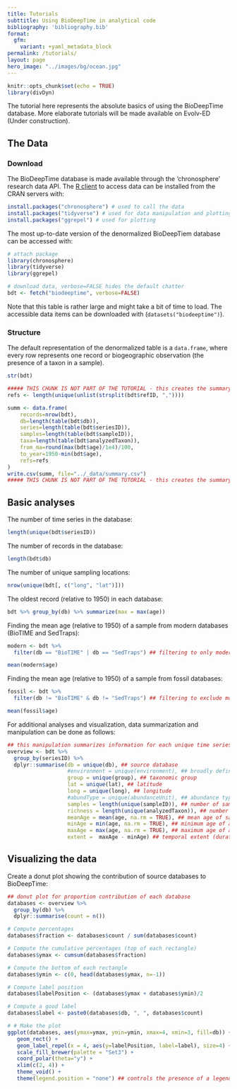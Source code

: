 ```yaml
---
title: Tutorials
subttitle: Using BioDeepTime in analytical code
bibliography: 'bibliography.bib'
format:
  gfm: 
    variant: +yaml_metadata_block
permalink: /tutorials/
layout: page
hero_image: "../images/bg/ocean.jpg"
---
```



```r
knitr::opts_chunk$set(echo = TRUE)
library(divDyn)
```

The tutorial here represents the absolute basics of using the BioDeepTime database. More elaborate tutorials will be made available on Evolv-ED (Under construction).


## The Data

### Download

The BioDeepTime database is made available through the 'chronosphere' research data API. The [R client](https://cran.r-project.org/package=chronosphere) to access data can be installed from the CRAN servers with:


```r
install.packages("chronosphere") # used to call the data
install.packages("tidyverse") # used for data manipulation and plotting
install.packages("ggrepel") # used for plotting
```

The most up-to-date version of the denormalized BioDeepTiem database can be accessed with: 

```r
# attach package
library(chronosphere)
library(tidyverse)
library(ggrepel)

# download data, verbose=FALSE hides the default chatter 
bdt <- fetch("biodeeptime", verbose=FALSE)
```

Note that this table is rather large and might take a bit of time to load. The accessible data items can be downloaded with (`datasets("biodeeptime")`).

### Structure

The default representation of the denormalized table is a `data.frame`, where every row represents one record or biogeographic observation (the presence of a taxon in a sample).

```r
str(bdt)
```

```r
##### THIS CHUNK IS NOT PART OF THE TUTORIAL - this creates the summary statistics on the webpage!!!!
refs <- length(unique(unlist(strsplit(bdt$refID, ","))))

summ <- data.frame(
	records=nrow(bdt),
	db=length(table(bdt$db)),
	series=length(table(bdt$seriesID)), 
	samples=length(table(bdt$sampleID)), 
	taxa=length(table(bdt$analyzedTaxon)), 
	from_ma=round(max(bdt$age)/1e4)/100, 
	to_year=1950-min(bdt$age),
	refs=refs
)
write.csv(summ, file="../_data/summary.csv")
##### THIS CHUNK IS NOT PART OF THE TUTORIAL - this creates the summary statistics on the webpage!!!!
```

## Basic analyses

The number of time series in the database:

```r
length(unique(bdt$seriesID))
```

The number of records in the database: 

```r
length(bdt$db)
```

The number of unique sampling locations:

```r
nrow(unique(bdt[, c("long", "lat")]))
```

The oldest record (relative to 1950) in each database:
```r
bdt %>% group_by(db) %>% summarize(max = max(age))
```

Finding the mean age (relative to 1950) of a sample from modern databases (BioTIME and SedTraps):
```r
modern <- bdt %>%
  filter(db == "BioTIME" | db == "SedTraps") ## filtering to only modern data

mean(modern$age) 

```

Finding the mean age (relative to 1950) of a sample from fossil databases:
```r
fossil <- bdt %>%
  filter(db != "BioTIME" & db != "SedTraps") ## filtering to exclude modern data

mean(fossil$age) 

```

For additional analyses and visualization, data summarization and manipulation can be done as follows:
```r
## this manipulation summarizes information for each unique time series
overview <- bdt %>% 
  group_by(seriesID) %>%
  dplyr::summarise(db = unique(db), ## source database
                   #environment = unique(environment), ## broadly defined environment
                   group = unique(group), ## taxonomic group
                   lat = unique(lat), ## latitude
                   long = unique(long), ## longitude
                   #abundType = unique(abundanceUnit), ## abundance type of records
                   samples = length(unique(sampleID)), ## number of samples
                   richness = length(unique(analyzedTaxon)), ## number of unique species
                   meanAge = mean(age, na.rm = TRUE), ## mean age of samples 
                   minAge = min(age, na.rm = TRUE), ## minimum age of a sample
                   maxAge = max(age, na.rm = TRUE), ## maximum age of a sample
                   extent =  maxAge - minAge) ## temporal extent (duration) of the time series
```

## Visualizing the data

Create a donut plot showing the contribution of source databases to BioDeepTime:
```r
## donut plot for proportion contribution of each database
databases <- overview %>%
  group_by(db) %>%
  dplyr::summarise(count = n())

# Compute percentages
databases$fraction <- databases$count / sum(databases$count)

# Compute the cumulative percentages (top of each rectangle)
databases$ymax <- cumsum(databases$fraction)

# Compute the bottom of each rectangle
databases$ymin <- c(0, head(databases$ymax, n=-1))

# Compute label position
databases$labelPosition <- (databases$ymax + databases$ymin)/2

# Compute a good label
databases$label <- paste0(databases$db, ", ", databases$count)

# # Make the plot
ggplot(databases, aes(ymax=ymax, ymin=ymin, xmax=4, xmin=3, fill=db)) +
   geom_rect() +
   geom_label_repel(x = 4, aes(y=labelPosition, label=label), size=4) + ## x controls label position (inside/outside donut)
   scale_fill_brewer(palette = "Set3") +
   coord_polar(theta="y") +
   xlim(c(2, 4)) +
   theme_void() +
   theme(legend.position = "none") ## controls the presence of a legend

```




